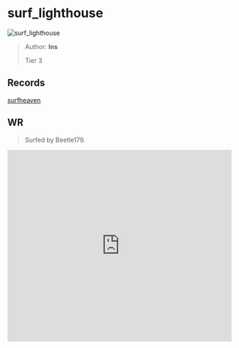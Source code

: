 
# surf_lighthouse

![surf_lighthouse](https://raw.githubusercontent.com/Sayt123/SurfMapPics/Maps-and-bonuses/csgo/surf_lighthouse.jpg)

> Author: **Ins**
>
> Tier 3

## Records

[surfheaven](https://surfheaven.eu/map/surf_lighthouse)

## WR

> Surfed by Beetle179.

<iframe
width="100%"
height="430"
src="https://www.youtube.com/embed/EDUetWmVFhc"
frameborder="0"
allow="accelerometer; autoplay; clipboard-write; encrypted-media; gyroscope; picture-in-picture"
allowFullScreen
/>

```md

[Surf Timer] - Beetle finished in 01:00:97 (WR -00:00:37). Improving by 00:00:56
[Surf Timer] - Beetle beat the map record! Rank: 1/732


```
                